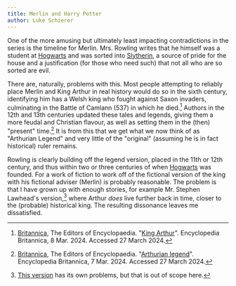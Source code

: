 ```yaml
---
title: Merlin and Harry Potter
author: Luke Schierer
---
```


One of the more amusing but ultimately least impacting contradictions in the series is the timeline for Merlin.  Mrs. Rowling writes that he himself was a student at [Hogwarts] and was sorted into [Slytherin], a source of pride for the
house and a justification (for those who need such) that not all who are so sorted are evil.

There are, naturally, problems with this.  Most people attempting to reliably place Merlin and King Arthur in real history would do so in the sixth century, identifying him has a Welsh king who fought against Saxon invaders, culminating in the Battle of Camlann (537) in which he died.[^230327-1]  Authors in the 12th and 13th centuries updated these tales and legends, giving them a more feudal and Christian flavour, as well as setting them in the (then) "present" time.[^240327-2]  It is from this that we get what we now think of as "Arthurian Legend" and very little of the "original" (assuming he is in fact historical) ruler remains.  

Rowling is clearly building off the legend version, placed in the 11th or 12th century, and thus within two or three centuries of when [Hogwarts] was founded. For a work of fiction to work off of the fictional version of the king with his fictional adviser (Merlin) is probably reasonable.  The problem is that I have grown up with enough stories, for example Mr. Stephen Lawhead's version,[^240327-3] where Arthur *does* live further back in time, closer to the (probable) historical king.  The resulting dissonance leaves me dissatisfied.

[Hogwarts]: ../hogwarts/

[Slytherin]: ../hogwarts/slytherin/


[^230327-1]: [Britannica], The Editors of Encyclopaedia. 
    "[King Arthur](https://www.britannica.com/topic/King-Arthur)". Encyclopedia Britannica, 8 Mar. 2024. Accessed 27 March 2024.

[^240327-2]: [Britannica], The Editors of Encyclopaedia. 
    "[Arthurian legend](https://www.britannica.com/topic/Arthurian-legend)". Encyclopedia Britannica, 7 Mar. 2024. Accessed 27 March 2024.

[Britannica]: https://www.britannica.com

[^240327-3]: [This version](https://www.librarything.com/work/55555) has its own problems, but that is out of scope here. 
